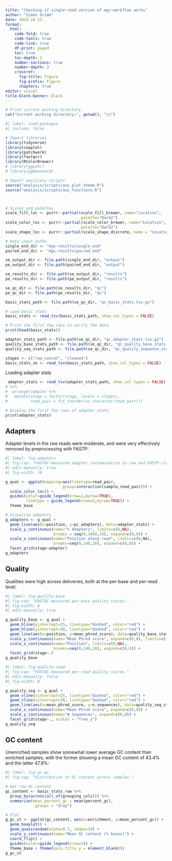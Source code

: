 ```yaml
---
title: "Checking if single-read version of mgs-workflow works"
author: "Simon Grimm"
date: 2024-10-23
format:
  html:
    code-fold: true
    code-tools: true
    code-link: true
    df-print: paged
    toc: true
    toc-depth: 2
    number-sections: true
    number-depth: 3
    crossref:
      fig-title: Figure
      fig-prefix: Figure
      chapters: true
editor: visual
title-block-banner: black
---
```


```r
# Print current working directory
cat("Current working directory:", getwd(), "\n")
```

```r
#| label: load-packages
#| include: false

# Import libraries
library(tidyverse)
library(cowplot)
library(patchwork)
library(fastqcr)
library(RColorBrewer)
# library(ggpubr)
# library(ggbeeswarm)
```

```r
# Import auxiliary scripts
source("analysis/scripts/aux_plot-theme.R")
source("analysis/scripts/aux_functions.R")



# Scales and palettes
scale_fill_loc <- purrr::partial(scale_fill_brewer, name="Location",
                                 palette="Dark2")
scale_color_loc <- purrr::partial(scale_color_brewer, name="Location",
                                 palette="Dark2")
scale_shape_loc <- purrr::partial(scale_shape_discrete, name = "Location")

```

```r
# Data input paths
single_end_dir <- "mgs-results/single_end"
paired_end_dir <- "mgs-results/paired_end"

se_output_dir <- file.path(single_end_dir, "output")
pe_output_dir <- file.path(paired_end_dir, "output")

se_results_dir <- file.path(se_output_dir, "results")
pe_results_dir <- file.path(pe_output_dir, "results")

se_qc_dir <- file.path(se_results_dir, "qc")
pe_qc_dir <- file.path(pe_results_dir, "qc")

basic_stats_path <- file.path(se_qc_dir, "qc_basic_stats.tsv.gz")

# Load basic stats
basic_stats <- read_tsv(basic_stats_path, show_col_types = FALSE)

# Print the first few rows to verify the data
print(head(basic_stats))

adapter_stats_path <- file.path(se_qc_dir, "qc_adapter_stats.tsv.gz")
quality_base_stats_path <- file.path(se_qc_dir, "qc_quality_base_stats.tsv.gz")
quality_seq_stats_path <- file.path(se_qc_dir, "qc_quality_sequence_stats.tsv.gz")

```

```r
stages <- c("raw_concat", "cleaned")
basic_stats_se <- read_tsv(basic_stats_path, show_col_types = FALSE)
```

Loading adapter stats

```r
 adapter_stats <- read_tsv(adapter_stats_path, show_col_types = FALSE)
# %>%
#  arrange(sample) %>%
#   mutate(stage = factor(stage, levels = stages),
#          read_pair = fct_inorder(as.character(read_pair)))
```

```r
# Display the first few rows of adapter_stats
print(adapter_stats)
```

## Adapters

Adapter levels in the raw reads were moderate, and were very effectively removed by preprocessing with FASTP:

```r
#| label: fig-adapters
#| fig-cap: "FASTQC-measured adapter contamination in raw and FASTP-cleaned reads."
#| edit-manually: true
#| fig-width: 10

g_qual <- ggplot(mapping=aes(linetype=read_pair,
                         group=interaction(sample,read_pair))) +
  scale_color_loc() +
  guides(color=guide_legend(nrow=2,byrow=TRUE),
         linetype = guide_legend(nrow=2,byrow=TRUE)) +
  theme_base

# Visualize adapters
g_adapters <- g_qual +
  geom_line(aes(x=position, y=pc_adapters), data=adapter_stats) +
  scale_y_continuous(name="% Adapters", limits=c(0,NA),
                     breaks = seq(0,1000,10), expand=c(0,0)) +
  scale_x_continuous(name="Position along read", limits=c(0,NA),
                     breaks=seq(0,140,20), expand=c(0,0)) +
  facet_grid(stage~adapter)
g_adapters

```

## Quality

Qualities were high across deliveries, both at the per-base and per-read level:

```r
#| label: fig-quality-base
#| fig-cap: "FASTQC-measured per-base quality scores."
#| fig-width: 8
#| edit-manually: true

g_quality_base <- g_qual +
  geom_hline(yintercept=25, linetype="dashed", color="red") +
  geom_hline(yintercept=30, linetype="dashed", color="red") +
  geom_line(aes(x=position, y=mean_phred_score), data=quality_base_stats) +
  scale_y_continuous(name="Mean Phred score", expand=c(0,0), limits=c(10,45)) +
  scale_x_continuous(name="Position", limits=c(0,NA),
                     breaks=seq(0,140,20), expand=c(0,0)) +
  facet_grid(stage~.)
g_quality_base
```

```r
#| label: fig-quality-read
#| fig-cap: "FASTQC-measured per-read quality scores."
#| edit-manually: false
#| fig-width: 8

g_quality_seq <- g_qual +
  geom_vline(xintercept=25, linetype="dashed", color="red") +
  geom_vline(xintercept=30, linetype="dashed", color="red") +
  geom_line(aes(x=mean_phred_score, y=n_sequences), data=quality_seq_stats) +
  scale_x_continuous(name="Mean Phred score", expand=c(0,0)) +
  scale_y_continuous(name="# Sequences", expand=c(0,0)) +
  facet_grid(stage~., scales = "free_y")
g_quality_seq
```

## GC content

Unenriched samples show somewhat lower average GC content than enriched samples, with the former showing a mean GC content of 43.4% and the latter 47.9%:

```r
#| label: fig-gc-qc
#| fig-cap: "Distribution of GC content across samples."

# Get raw GC content
gc_content <- basic_stats_raw %>%
  group_by(across(all_of(grouping_cols))) %>%
  summarize(mean_percent_gc = mean(percent_gc),
            .groups = "drop")

# Plot
g_gc_st <- ggplot(gc_content, aes(x=enrichment, y=mean_percent_gc)) +
  geom_boxplot() +
  geom_quasirandom(alpha=0.7, shape=16) +
  scale_y_continuous(name="Mean GC content (% bases)") +
  coord_flip() +
  guides(color=guide_legend(nrow=2)) +
  theme_base + theme(axis.title.y = element_blank())
g_gc_st
```